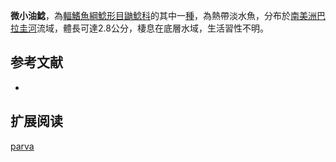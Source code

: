 {{Speciesbox
| name = 微小油鯰
| image = 
| image_width = 250px
| status = NE
| status_system = IUCN3.1
| genus = Pimelodella
| species = parva
| authority = [[Güntert|Güntert]], 1942
| synonyms = 
}}

'''微小油鯰'''，為[[輻鰭魚綱|輻鰭魚綱]][[鯰形目|鯰形目]][[鼬鯰科|鼬鯰科]]的其中一[[種|種]]，為熱帶淡水魚，分布於[[南美洲|南美洲]][[巴拉圭河|巴拉圭河]]流域，體長可達2.8公分，棲息在底層水域，生活習性不明。

==参考文献==
*{{FishBase_species|genus=Pimelodella|species=parva|year=2015|month=6}}

== 扩展阅读 ==
{{refbegin}}
{{wikispecies-inline|Pimelodella parva|微小油鯰}}
{{refend}}
{{Taxonbar|from=Q5544314}}

[[Category:小油鯰屬|parva]]